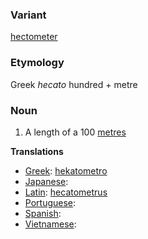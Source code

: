 ===Variant===
[[hectometer]]
===Etymology===
Greek ''hecato'' hundred + metre

===Noun===
#A length of a 100 [[metre]]s

'''Translations'''

*[[Greek]]: [[hekatometro]]
*[[Japanese]]: [[]]
*[[Latin]]: [[hecatometrus]]
*[[Portuguese]]: [[]]
*[[Spanish]]: [[]]
*[[Vietnamese]]: [[]]